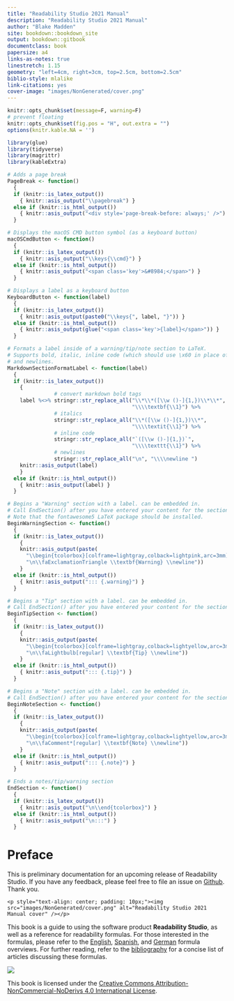 --- 
title: "Readability Studio 2021 Manual"
description: "Readability Studio 2021 Manual"
author: "Blake Madden"
site: bookdown::bookdown_site
output: bookdown::gitbook
documentclass: book
papersize: a4
links-as-notes: true
linestretch: 1.15
geometry: "left=4cm, right=3cm, top=2.5cm, bottom=2.5cm"
biblio-style: mlalike
link-citations: yes
cover-image: "images/NonGenerated/cover.png"
---

```{r, include=FALSE}
knitr::opts_chunk$set(message=F, warning=F)
# prevent floating
knitr::opts_chunk$set(fig.pos = "H", out.extra = "")
options(knitr.kable.NA = '')

library(glue)
library(tidyverse)
library(magrittr)
library(kableExtra)

# Adds a page break
PageBreak <- function()
  {
  if (knitr::is_latex_output())
    { knitr::asis_output("\\pagebreak") }
  else if (knitr::is_html_output())
    { knitr::asis_output("<div style='page-break-before: always;' />") }
  }

# Displays the macOS CMD button symbol (as a keyboard button)
macOSCmdButton <- function()
  {
  if (knitr::is_latex_output())
    { knitr::asis_output("\\keys{\\cmd}") }
  else if (knitr::is_html_output())
    { knitr::asis_output("<span class='key'>&#8984;</span>") }
  }

# Displays a label as a keyboard button
KeyboardButton <- function(label)
  {
  if (knitr::is_latex_output())
    { knitr::asis_output(paste0("\\keys{", label, "}")) }
  else if (knitr::is_html_output())
    { knitr::asis_output(glue("<span class='key'>{label}</span>")) }
  }

# Formats a label inside of a warning/tip/note section to LaTeX.
# Supports bold, italic, inline code (which should use \x60 in place of backticks),
# and newlines.
MarkdownSectionFormatLabel <- function(label)
  {
  if (knitr::is_latex_output())
    {
               # convert markdown bold tags
    label %<>% stringr::str_replace_all("\\*\\*([\\w ()-]{1,})\\*\\*",
                                        "\\\\textbf{\\1}") %>%
               # italics
               stringr::str_replace_all("\\*([\\w ()-]{1,})\\*",
                                        "\\\\textit{\\1}") %>%
               # inline code
               stringr::str_replace_all("`([\\w ()-]{1,})`",
                                        "\\\\texttt{\\1}") %>%
               # newlines
               stringr::str_replace_all("\n", "\\\\newline ")
    knitr::asis_output(label)
    }
  else if (knitr::is_html_output())
    { knitr::asis_output(label) }
  }

# Begins a "Warning" section with a label. can be embedded in.
# Call EndSection() after you have entered your content for the section.
# Note that the fontawesome5 LaTeX package should be installed.
BeginWarningSection <- function()
  {
  if (knitr::is_latex_output())
    {
    knitr::asis_output(paste(
      "\\begin{tcolorbox}[colframe=lightgray,colback=lightpink,arc=3mm]",
      "\n\\faExclamationTriangle \\textbf{Warning} \\newline"))
    }
  else if (knitr::is_html_output())
    { knitr::asis_output("::: {.warning}") }
  }

# Begins a "Tip" section with a label. can be embedded in.
# Call EndSection() after you have entered your content for the section.
BeginTipSection <- function()
  {
  if (knitr::is_latex_output())
    {
    knitr::asis_output(paste(
      "\\begin{tcolorbox}[colframe=lightgray,colback=lightyellow,arc=3mm]",
      "\n\\faLightbulb[regular] \\textbf{Tip} \\newline"))
    }
  else if (knitr::is_html_output())
    { knitr::asis_output("::: {.tip}") }
  }

# Begins a "Note" section with a label. can be embedded in.
# Call EndSection() after you have entered your content for the section.
BeginNoteSection <- function()
  {
  if (knitr::is_latex_output())
    {
    knitr::asis_output(paste(
      "\\begin{tcolorbox}[colframe=lightgray,colback=lightyellow,arc=3mm]",
      "\n\\faComment*[regular] \\textbf{Note} \\newline"))
    }
  else if (knitr::is_html_output())
    { knitr::asis_output("::: {.note}") }
  }

# Ends a notes/tip/warning section
EndSection <- function()
  {
  if (knitr::is_latex_output())
    { knitr::asis_output("\n\\end{tcolorbox}") }
  else if (knitr::is_html_output())
    { knitr::asis_output("\n:::") }
  }
```

# Preface {#cover .unnumbered}

::: {.note}

This is preliminary documentation for an upcoming release of Readability Studio. If you have any feedback, please feel free to file an issue on [Github](https://github.com/Blake-Madden/ReadabilityStudioDocs). Thank you.
:::

```{asis, echo=!knitr::is_latex_output()}
<p style="text-align: center; padding: 10px;"><img src="images/NonGenerated/cover.png" alt="Readability Studio 2021 Manual cover" /></p>
```

This book is a guide to using the software product **Readability Studio**, as well as a reference for readability formulas. For those interested in the formulas, please refer to the [English](#english-readability-tests), [Spanish](#spanish-readability-tests), and [German](#german-readability-tests) formula overviews. For further reading, refer to the [bibliography](#bibliography) for a concise list of articles discussing these formulas.

![](images/NonGenerated/CC_BY-NC-ND.png)

This book is licensed under the [Creative Commons Attribution-NonCommercial-NoDerivs 4.0 International License](https://creativecommons.org/licenses/by-nc-nd/4.0/).
